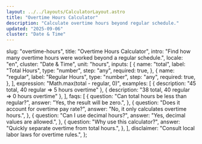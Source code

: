 ```yaml
---
layout: ../../layouts/CalculatorLayout.astro
title: "Overtime Hours Calculator"
description: "Calculate overtime hours beyond regular schedule."
updated: "2025-09-06"
cluster: "Date & Time"
---
```



  slug: "overtime-hours",
  title: "Overtime Hours Calculator",
  intro: "Find how many overtime hours were worked beyond a regular schedule.",
  locale: "en",
  cluster: "Date & Time",
  unit: "hours",
  inputs: [
    {
      name: "total",
      label: "Total Hours",
      type: "number",
      step: "any",
      required: true,
    },
    {
      name: "regular",
      label: "Regular Hours",
      type: "number",
      step: "any",
      required: true,
    },
  ],
  expression: "Math.max(total - regular, 0)",
  examples: [
    { description: "45 total, 40 regular ⇒ 5 hours overtime" },
    { description: "38 total, 40 regular ⇒ 0 hours overtime" },
  ],
  faqs: [
    {
      question: "Can total hours be less than regular?",
      answer: "Yes, the result will be zero.",
    },
    {
      question: "Does it account for overtime pay rate?",
      answer: "No, it only calculates overtime hours.",
    },
    {
      question: "Can I use decimal hours?",
      answer: "Yes, decimal values are allowed.",
    },
    {
      question: "Why use this calculator?",
      answer: "Quickly separate overtime from total hours.",
    },
  ],
  disclaimer: "Consult local labor laws for overtime rules.",
};

<Calculator schema={schema} />
